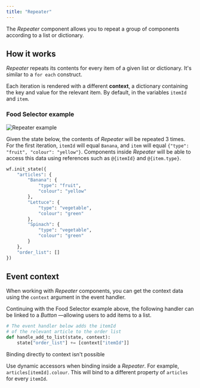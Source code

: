 ```yaml
---
title: "Repeater"
---
```


The _Repeater_ component allows you to repeat a group of components according to a list or dictionary.

## How it works

_Repeater_ repeats its contents for every item of a given list or dictionary. It's similar to a `for each` construct.

Each iteration is rendered with a different **context**, a dictionary containing the key and value for the relevant item. By default, in the variables `itemId` and `item`.

### Food Selector example

![Repeater example](./images/repeater.example.png)

Given the state below, the contents of _Repeater_ will be repeated 3 times. For the first iteration, `itemId` will equal `Banana`, and `item` will equal `{"type": "fruit", "colour": "yellow"}`. Components inside _Repeater_ will be able to access this data using references such as `@{itemId}` and `@{item.type}`.

```py
wf.init_state({
    "articles": {
        "Banana": {
            "type": "fruit",
            "colour": "yellow"
        },
        "Lettuce": {
            "type": "vegetable",
            "colour": "green"
        },
        "Spinach": {
            "type": "vegetable",
            "colour": "green"
        }
    },
    "order_list": []
})
```

## Event context

When working with _Repeater_ components, you can get the context data using the `context` argument in the event handler.

Continuing with the Food Selector example above, the following handler can be linked to a _Button_ —allowing users to add items to a list.

```py
# The event handler below adds the itemId
# of the relevant article to the order list
def handle_add_to_list(state, context):
    state["order_list"] += [context["itemId"]]
```

<Warning> 

Binding directly to context isn't possible

Use dynamic accessors when binding inside a _Repeater_. For example, `articles[itemId].colour`. This will bind to a different property of `articles` for every `itemId`.
</Warning>